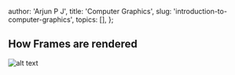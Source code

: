 
  author: 'Arjun P J',
  title: 'Computer Graphics',
  slug: 'introduction-to-computer-graphics',
  topics: [],
};


## How Frames are rendered 

![alt text](https://dl.dropbox.com/scl/fi/vigafwm39d8dm6bnr2058/buffers.svg?rlkey=aqgfh9w1ejy02xwcnoq7m3esg&st=zf4rq5qg&dl=0)



